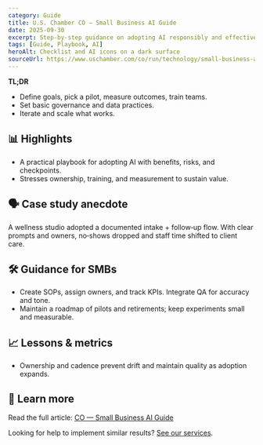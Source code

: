 ```yaml
---
category: Guide
title: U.S. Chamber CO — Small Business AI Guide
date: 2025-09-30
excerpt: Step‑by‑step guidance on adopting AI responsibly and effectively for SMBs.
tags: [Guide, Playbook, AI]
heroAlt: Checklist and AI icons on a dark surface
sourceUrl: https://www.uschamber.com/co/run/technology/small-business-ai-guide
---
```


**TL;DR**

- Define goals, pick a pilot, measure outcomes, train teams.
- Set basic governance and data practices.
- Iterate and scale what works.

## 📊 Highlights

- A practical playbook for adopting AI with benefits, risks, and checkpoints.
- Stresses ownership, training, and measurement to sustain value.

## 🗣 Case study anecdote

A wellness studio adopted a documented intake + follow‑up flow. With clear prompts and owners, no‑shows dropped and staff time shifted to client care.

## 🛠 Guidance for SMBs

- Create SOPs, assign owners, and track KPIs. Integrate QA for accuracy and tone.
- Maintain a roadmap of pilots and retirements; keep experiments small and measurable.

## 📈 Lessons & metrics

- Ownership and cadence prevent drift and maintain quality as adoption expands.

## 🔗 Learn more

Read the full article: <a href="https://www.uschamber.com/co/run/technology/small-business-ai-guide" target="_blank" rel="noopener noreferrer">CO — Small Business AI Guide</a>

Looking for help to implement similar results? <a href="/services">See our services</a>.
